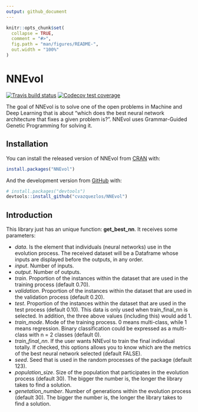 ```yaml
---
output: github_document
---
```


<!-- README.md is generated from README.Rmd. Please edit that file -->

```r
knitr::opts_chunk$set(
  collapse = TRUE,
  comment = "#>",
  fig.path = "man/figures/README-",
  out.width = "100%"
)
```
# NNEvol

<!-- badges: start -->
[![Travis build status](https://travis-ci.com/cvazquezlos/NNEvol.svg?branch=master)](https://travis-ci.org/cvazquezlos/NNEvol)
[![Codecov test coverage](https://codecov.io/gh/cvazquezlos/NNEvol/branch/master/graph/badge.svg)](https://codecov.io/gh/cvazquezlos/NNEvol?branch=master)
<!-- badges: end -->

The goal of NNEvol is to solve one of the open problems in Machine and Deep Learning that is about "which does the best neural network architecture that fixes a given problem is?". NNEvol uses Grammar-Guided Genetic Programming for solving it. 

## Installation

You can install the released version of NNEvol from [CRAN](https://CRAN.R-project.org) with:

``` r
install.packages("NNEvol")
```

And the development version from [GitHub](https://github.com/) with:

``` r
# install.packages("devtools")
devtools::install_github("cvazquezlos/NNEvol")
```
## Introduction

This library just has an unique function: **get_best_nn**. It receives some parameters:

* *data*. Is the element that individuals (neural networks) use in the evolution process. The received dataset will be a Dataframe whose inputs are displayed before the outputs, in any order.
* *input*. Number of inputs.
* *output*. Number of outputs.
* *train*. Proportion of the instances within the dataset that are used in the training process (default 0.70).
* *validation*. Proportion of the instances within the dataset that are used in the validation process (default 0.20).
* *test*. Proportion of the instances within the dataset that are used in the test process (default 0.10). This data is only used when train_final_nn is selected. In addition, the three above values (including this) would add 1.
* *train_mode*. Mode of the training process. 0 means multi-class, while 1 means regression. Binary classification could be expressed as a multi-class with n = 2 classes (default 0).
* *train_final_nn*. If the user wants NNEvol to train the final individual totally. If checked, this options allows you to know which are the metrics of the best neural network selected (default FALSE).
* *seed*. Seed that is used in the random processes of the package (default 123).
* *population_size*. Size of the population that participates in the evolution process (default 30). The bigger the number is, the longer the library takes to find a solution.
* *genetation_number*. Number of generations within the evolution process (default 30). The bigger the number is, the longer the library takes to find a solution.
